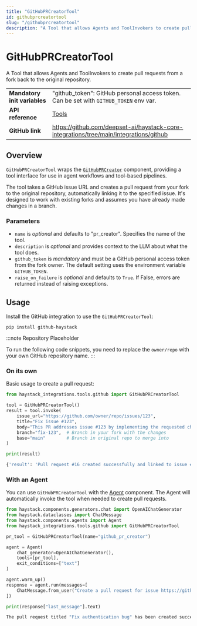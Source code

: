```yaml
---
title: "GitHubPRCreatorTool"
id: githubprcreatortool
slug: "/githubprcreatortool"
description: "A Tool that allows Agents and ToolInvokers to create pull requests from a fork back to the original repository."
---
```


# GitHubPRCreatorTool

A Tool that allows Agents and ToolInvokers to create pull requests from a fork back to the original repository.

|                              |                                                                                          |
| ---------------------------- | ---------------------------------------------------------------------------------------- |
| **Mandatory init variables** | "github_token": GitHub personal access token. Can be set with `GITHUB_TOKEN` env var.    |
| **API reference**            | [Tools](/reference/tools-api)                                                            |
| **GitHub link**              | https://github.com/deepset-ai/haystack-core-integrations/tree/main/integrations/github |

## Overview

`GitHubPRCreatorTool` wraps the [`GitHubPRCreator`](../../pipeline-components/connectors/githubprcreator.mdx) component, providing a tool interface for use in agent workflows and tool-based pipelines.

The tool takes a GitHub issue URL and creates a pull request from your fork to the original repository, automatically linking it to the specified issue. It's designed to work with existing forks and assumes you have already made changes in a branch.

### Parameters

- `name` is _optional_ and defaults to "pr_creator". Specifies the name of the tool.
- `description` is _optional_ and provides context to the LLM about what the tool does.
- `github_token` is _mandatory_ and must be a GitHub personal access token from the fork owner. The default setting uses the environment variable `GITHUB_TOKEN`.
- `raise_on_failure` is _optional_ and defaults to `True`. If False, errors are returned instead of raising exceptions.

## Usage

Install the GitHub integration to use the `GitHubPRCreatorTool`:

```shell
pip install github-haystack
```

:::note Repository Placeholder

To run the following code snippets, you need to replace the `owner/repo` with your own GitHub repository name.
:::

### On its own

Basic usage to create a pull request:

```python
from haystack_integrations.tools.github import GitHubPRCreatorTool

tool = GitHubPRCreatorTool()
result = tool.invoke(
    issue_url="https://github.com/owner/repo/issues/123",
    title="Fix issue #123",
    body="This PR addresses issue #123 by implementing the requested changes.",
    branch="fix-123",  # Branch in your fork with the changes
    base="main"        # Branch in original repo to merge into
)

print(result)
```

```bash
{'result': 'Pull request #16 created successfully and linked to issue #4'}
```

### With an Agent

You can use `GitHubPRCreatorTool` with the [Agent](../../pipeline-components/agents-1/agent.mdx) component. The Agent will automatically invoke the tool when needed to create pull requests.

```python
from haystack.components.generators.chat import OpenAIChatGenerator
from haystack.dataclasses import ChatMessage
from haystack.components.agents import Agent
from haystack_integrations.tools.github import GitHubPRCreatorTool

pr_tool = GitHubPRCreatorTool(name="github_pr_creator")

agent = Agent(
    chat_generator=OpenAIChatGenerator(),
    tools=[pr_tool],
    exit_conditions=["text"]
)

agent.warm_up()
response = agent.run(messages=[
    ChatMessage.from_user("Create a pull request for issue https://github.com/owner/repo/issues/4 with title 'Fix authentication bug' and empty body using my fix-4 branch and main as target branch")
])

print(response["last_message"].text)
```

```bash
The pull request titled "Fix authentication bug" has been created successfully and linked to issue [#123](https://github.com/owner/repo/issues/4).
```
